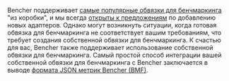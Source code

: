 Bencher поддерживает [самые популярные обвязки для бенчмаркинга][adapters] "из коробки",
и мы всегда [открыты к предложениям][github issue] по добавлению новых адаптеров.
Однако могут возникнуть ситуации, когда готовая обвязка для бенчмаркинга не соответствует вашим требованиям,
что требует создания собственной обвязки для бенчмаркинга.
К счастью для вас, Bencher также поддерживает использование собственной обвязки для бенчмаркинга.
Самый простой способ интеграции вашей собственной обвязки для бенчмаркинга с Bencher
заключается в выводе [формата JSON метрик Bencher (BMF)][bmf].

[github issue]: https://github.com/bencherdev/bencher/issues/new?title=Add+new+adapter

[adapters]: /ru/docs/explanation/adapters/
[bmf]: /ru/docs/reference/bencher-metric-format/